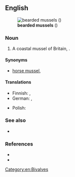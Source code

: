 ==English==
[[File:Modiolus barbatus.jpg|thumb|'''bearded mussels''' ({{taxlink|Modiolus barbatus|species|noshow=1}})]]

===Noun===
{{en-noun}}

# A coastal mussel of Britain, {{taxlink|Modiolus barbatus|species|noshow=1}}.

====Synonyms====
* {{sense|Modiolus barbatus}} [[horse mussel]], {{vern|bearded horse mussel}}

====Translations====
{{trans-top}}
* Finnish: {{t|fi|partasimpukka}}, {{t+|fi|''Modiolus barbatus'' -[[simpukka]]}}
* German: {{t|de|Bärtige Miesmuschel|f}}, {{t|de|Bartmuschel|f}}
{{trans-mid}}
* Polish: {{t|pl|omułek brodaty|m}}
{{trans-bottom}}

===See also===
* {{l|en|bearded clam}}

===References===
* {{pedia|i=1|Modiolus barbatus}}
* {{R:WoRMS|140464|i=1|Modiolus barbatus}}

[[Category:en:Bivalves]]